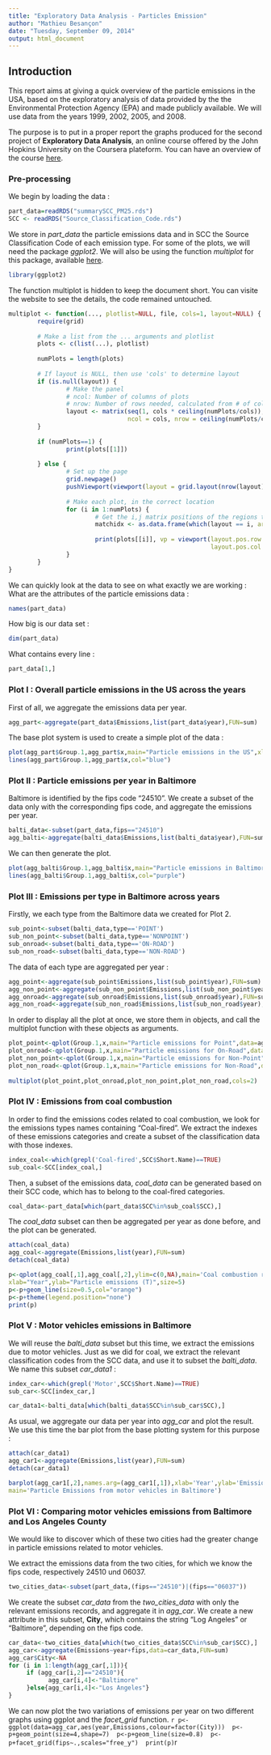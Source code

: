```yaml
---
title: "Exploratory Data Analysis - Particles Emission"
author: "Mathieu Besançon"
date: "Tuesday, September 09, 2014"
output: html_document
---
```


## Introduction


This report aims at giving a quick overview of the particle emissions in the USA, based on the exploratory analysis of data provided by the the Environmental Protection Agency (EPA) and made publicly available. We will use data from the years 1999, 2002, 2005, and 2008.  
  
The purpose is to put in a proper report the graphs produced for the second project of **Exploratory Data Analysis**, an online course offered by the John Hopkins University on the Coursera plateform. You can have an overview of the course [here](https://www.coursera.org/course/exdata). 

### Pre-processing


We begin by loading the data :
```r
part_data=readRDS("summarySCC_PM25.rds")
SCC <- readRDS("Source_Classification_Code.rds")
```
We store in *part_data* the particle emissions data and in SCC the Source Classification Code of each emission type. For some of the plots, we will need the package *ggplot2*. We will also be using the function *multiplot* for this package, available [here](http://www.cookbook-r.com/Graphs/Multiple_graphs_on_one_page_(ggplot2)/).

```r
library(ggplot2)
```
The function multiplot is hidden to keep the document short. You can visite the website to see the details, the code remained untouched.  
```r
multiplot <- function(..., plotlist=NULL, file, cols=1, layout=NULL) {
        require(grid)
        
        # Make a list from the ... arguments and plotlist
        plots <- c(list(...), plotlist)
        
        numPlots = length(plots)
        
        # If layout is NULL, then use 'cols' to determine layout
        if (is.null(layout)) {
                # Make the panel
                # ncol: Number of columns of plots
                # nrow: Number of rows needed, calculated from # of cols
                layout <- matrix(seq(1, cols * ceiling(numPlots/cols)),
                                 ncol = cols, nrow = ceiling(numPlots/cols))
        }
        
        if (numPlots==1) {
                print(plots[[1]])
                
        } else {
                # Set up the page
                grid.newpage()
                pushViewport(viewport(layout = grid.layout(nrow(layout), ncol(layout))))
                
                # Make each plot, in the correct location
                for (i in 1:numPlots) {
                        # Get the i,j matrix positions of the regions that contain this subplot
                        matchidx <- as.data.frame(which(layout == i, arr.ind = TRUE))
                        
                        print(plots[[i]], vp = viewport(layout.pos.row = matchidx$row,
                                                        layout.pos.col = matchidx$col))
                }
        }
}
```
We can quickly look at the data to see on what exactly we are working :
What are the attributes of the particle emissions data :
```r
names(part_data)
```
How big is our data set :
```r
dim(part_data)
```
What contains every line :
```r
part_data[1,]
```

### Plot I : Overall particle emissions in the US across the years

First of all, we aggregate the emissions data per year.
```r
agg_part<-aggregate(part_data$Emissions,list(part_data$year),FUN=sum)
```
The base plot system is used to create a simple plot of the data :
```r
plot(agg_part$Group.1,agg_part$x,main="Particle emissions in the US",xlab="Year",ylab="Particle emission (T)",pch='+')
lines(agg_part$Group.1,agg_part$x,col="blue")
```
  
### Plot II : Particle emissions per year in Baltimore

Baltimore is identified by the fips code "24510". We create a subset of the data only with the corresponding fips code, 
and aggregate the emissions per year.

```r
balti_data<-subset(part_data,fips=="24510") 
agg_balti<-aggregate(balti_data$Emissions,list(balti_data$year),FUN=sum) 
```
We can then generate the plot.
```r
plot(agg_balti$Group.1,agg_balti$x,main="Particle emissions in Baltimore",xlab="Year",ylab="Particle emission (T)",pch="+") 
lines(agg_balti$Group.1,agg_balti$x,col="purple") 
```

### Plot III : Emissions per type in Baltimore across years

Firstly, we each type from the Baltimore data we created for Plot 2.
```r
sub_point<-subset(balti_data,type=='POINT') 
sub_non_point<-subset(balti_data,type=='NONPOINT') 
sub_onroad<-subset(balti_data,type=='ON-ROAD') 
sub_non_road<-subset(balti_data,type=='NON-ROAD') 
 ```
 The data of each type are aggregated per year : 
```r
agg_point<-aggregate(sub_point$Emissions,list(sub_point$year),FUN=sum) 
agg_non_point<-aggregate(sub_non_point$Emissions,list(sub_non_point$year),FUN=sum) 
agg_onroad<-aggregate(sub_onroad$Emissions,list(sub_onroad$year),FUN=sum) 
agg_non_road<-aggregate(sub_non_road$Emissions,list(sub_non_road$year),FUN=sum) 
```
In order to display all the plot at once, we store them in objects, 
and call the multiplot function with these objects as arguments.

```r
plot_point<-qplot(Group.1,x,main="Particle emissions for Point",data=agg_point,xlab="Year",ylab="Particle emissions (T)",geom=c("point")) +geom_line(colour='red') 
plot_onroad<-qplot(Group.1,x,main="Particle emissions for On-Road",data=agg_onroad,xlab="Year",ylab="Particle emissions (T)",geom=c("point"))+geom_line(colour='blue') 
plot_non_point<-qplot(Group.1,x,main="Particle emissions for Non-Point",data=agg_non_point,xlab="Year",ylab="Particle emissions (T)",geom=c("point"))+geom_line(colour='purple') 
plot_non_road<-qplot(Group.1,x,main="Particle emissions for Non-Road",data=agg_non_road,xlab="Year",ylab="Particle emissions (T)",geom=c("point"))+geom_line(colour='orange') 
 
multiplot(plot_point,plot_onroad,plot_non_point,plot_non_road,cols=2)
```

### Plot IV : Emissions from coal combustion 

In order to find the emissions codes related to coal combustion, we look for the emissions types names containing "Coal-fired".
We extract the indexes of these emissions categories and create a subset of the classification data with those indexes.
```r
index_coal<-which(grepl('Coal-fired',SCC$Short.Name)==TRUE) 
sub_coal<-SCC[index_coal,] 
```
Then, a subset of the emissions data, *coal_data* can be generated based on their SCC code, which has to belong to the coal-fired categories.
```r
coal_data<-part_data[which(part_data$SCC%in%sub_coal$SCC),]
```

The *coal_data* subset can then be aggregated per year as done before, and the plot can be generated.
```r
attach(coal_data) 
agg_coal<-aggregate(Emissions,list(year),FUN=sum) 
detach(coal_data) 

p<-qplot(agg_coal[,1],agg_coal[,2],ylim=c(0,NA),main='Coal combustion related emissions in the US', 
xlab="Year",ylab="Particle emissions (T)",size=5) 
p<-p+geom_line(size=0.5,col="orange") 
p<-p+theme(legend.position="none") 
print(p)
```

### Plot V : Motor vehicles emissions in Baltimore

We will reuse the *balti_data* subset but this time, we extract the emissions due to motor vehicles.
Just as we did for coal, we extract the relevant classification codes from the SCC data, and use it to subset the *balti_data*.
We name this subset *car_data1* :
```r
index_car<-which(grepl('Motor',SCC$Short.Name)==TRUE) 
sub_car<-SCC[index_car,] 

car_data1<-balti_data[which(balti_data$SCC%in%sub_car$SCC),]
```
As usual, we aggregate our data per year into *agg_car* and plot the result. We use this time 
the bar plot from the base plotting system for this purpose :

```r
attach(car_data1) 
agg_car1<-aggregate(Emissions,list(year),FUN=sum) 
detach(car_data1) 

barplot(agg_car1[,2],names.arg=(agg_car1[,1]),xlab='Year',ylab='Emissions (T)',
main='Particle Emissions from motor vehicles in Baltimore') 
```
### Plot VI : Comparing motor vehicles emissions from Baltimore and Los Angeles County

We would like to discover which of these two cities had the greater change in particle emissions related to motor vehicles.

We extract the emissions data from the two cities, for which we know the fips code, respectively 24510 und 06037.
```r
two_cities_data<-subset(part_data,(fips=="24510")|(fips=="06037"))
```
We create the subset *car_data* from the *two_cities_data* with only the relevant 
emissions records, and aggregate it in *agg_car*.
We create a new attribute in this subset, **City**, which contains the string "Log Angeles" or "Baltimore", depending 
on the fips code.

```r
car_data<-two_cities_data[which(two_cities_data$SCC%in%sub_car$SCC),] 
agg_car<-aggregate(Emissions~year+fips,data=car_data,FUN=sum) 
agg_car$City<-NA 
for (i in 1:length(agg_car[,1])){ 
     if (agg_car[i,2]=="24510"){ 
           agg_car[i,4]<-"Baltimore" 
     }else{agg_car[i,4]<-"Los Angeles"} 
}  
```

We can now plot the two variations of emissions per year on two different graphs using ggplot and the *facet_grid* function.
```r
p<-ggplot(data=agg_car,aes(year,Emissions,colour=factor(City))) 
p<-p+geom_point(size=4,shape=7) 
p<-p+geom_line(size=0.8) 
p<-p+facet_grid(fips~.,scales="free_y") 
print(p)
```r



